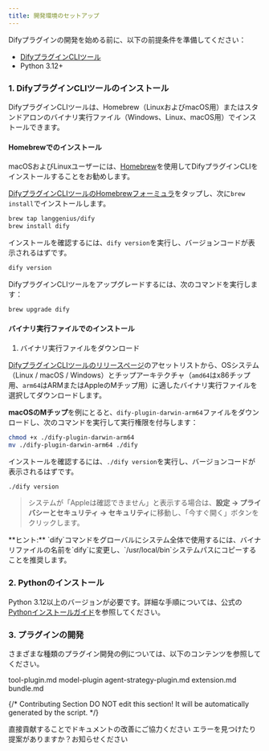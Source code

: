 ```yaml
---
title: 開発環境のセットアップ
---
```


Difyプラグインの開発を始める前に、以下の前提条件を準備してください：
* [DifyプラグインCLIツール](https://github.com/langgenius/dify-plugin-daemon?tab=readme-ov-file#cli)
* Python 3.12+

### **1. DifyプラグインCLIツールのインストール**

DifyプラグインCLIツールは、Homebrew（LinuxおよびmacOS用）またはスタンドアロンのバイナリ実行ファイル（Windows、Linux、macOS用）でインストールできます。

#### Homebrewでのインストール

macOSおよびLinuxユーザーには、[Homebrew](https://brew.sh/)を使用してDifyプラグインCLIをインストールすることをお勧めします。

[DifyプラグインCLIツールのHomebrewフォーミュラ](https://github.com/langgenius/homebrew-dify)をタップし、次に`brew install`でインストールします。

```bash
brew tap langgenius/dify
brew install dify
```

インストールを確認するには、`dify version`を実行し、バージョンコードが表示されるはずです。
```bash
dify version
```

DifyプラグインCLIツールをアップグレードするには、次のコマンドを実行します：

```bash
brew upgrade dify
```

#### バイナリ実行ファイルでのインストール

1. バイナリ実行ファイルをダウンロード

[DifyプラグインCLIツールのリリースページ](https://github.com/langgenius/dify-plugin-daemon/releases)のアセットリストから、OSシステム（Linux / macOS / Windows）とチップアーキテクチャ（`amd64`はx86チップ用、`arm64`はARMまたはAppleのMチップ用）に適したバイナリ実行ファイルを選択してダウンロードします。

**macOSのMチップ**を例にとると、`dify-plugin-darwin-arm64`ファイルをダウンロードし、次のコマンドを実行して実行権限を付与します：
```bash
chmod +x ./dify-plugin-darwin-arm64
mv ./dify-plugin-darwin-arm64 ./dify
```

インストールを確認するには、`./dify version`を実行し、バージョンコードが表示されるはずです。
```bash
./dify version
```

> システムが「Appleは確認できません」と表示する場合は、**設定 → プライバシーとセキュリティ → セキュリティ**に移動し、「今すぐ開く」ボタンをクリックします。

<Info>
    **ヒント:**
    `dify`コマンドをグローバルにシステム全体で使用するには、バイナリファイルの名前を`dify`に変更し、`/usr/local/bin`システムパスにコピーすることを推奨します。
</Info>

### **2. Pythonのインストール**

Python 3.12以上のバージョンが必要です。詳細な手順については、公式の[Pythonインストールガイド](https://docs.python.org/3.12/using/index.html)を参照してください。

### **3. プラグインの開発**

さまざまな種類のプラグイン開発の例については、以下のコンテンツを参照してください。

<Card title="tool-plugin.md" icon="link" href="tool-plugin.md">
  tool-plugin.md
</Card>

<Card title="model-plugin" icon="link" href="model-plugin/">
  model-plugin
</Card>

<Card title="agent-strategy-plugin.md" icon="link" href="agent-strategy-plugin.md">
  agent-strategy-plugin.md
</Card>

<Card title="extension.md" icon="link" href="extension-plugin.md">
  extension.md
</Card>

<Card title="bundle.md" icon="link" href="bundle.md">
  bundle.md
</Card>

{/*
Contributing Section
DO NOT edit this section!
It will be automatically generated by the script.
*/}

<CardGroup cols="2">
    <Card
        title="このページを編集する"
        icon="pen-to-square"
        href="https://github.com/langgenius/dify-docs-mintlify/edit/main/ja-jp/plugins/quick-start/develop-plugins/initialize-development-tools.mdx"
    >
        直接貢献することでドキュメントの改善にご協力ください
    </Card>
    <Card
        title="問題を報告する"
        icon="github"
        href="https://github.com/langgenius/dify-docs-mintlify/issues/new?title=ドキュメントの問題%3A%20alize-development-to&body=%23%23%20問題の説明%0A%3C%21--%20発見した問題について簡単に説明してください%20--%3E%0A%0A%23%23%20ページリンク%0Ahttps%3A%2F%2Fgithub.com%2Flanggenius%2Fdify-docs-mintlify%2Fblob%2Fmain%2Fja-jp/plugins/quick-start/develop-plugins%2Finitialize-development-tools.mdx%0A%0A%23%23%20提案される変更%0A%3C%21--%20特定の変更案がある場合は、ここで説明してください%20--%3E%0A%0A%3C%21--%20ドキュメントの品質向上にご協力いただきありがとうございます！%20--%3E"
    >
        エラーを見つけたり提案がありますか？お知らせください
    </Card>
</CardGroup>
